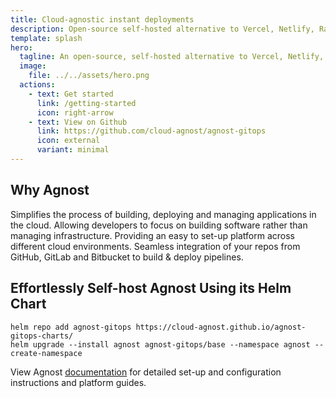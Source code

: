 ```yaml
---
title: Cloud-agnostic instant deployments
description: Open-source self-hosted alternative to Vercel, Netlify, Raiway.app, Render or Heroku running on Kubernetes clusters.
template: splash
hero:
  tagline: An open-source, self-hosted alternative to Vercel, Netlify, Railway.app, Render, or Heroku, running on Kubernetes clusters.
  image:
    file: ../../assets/hero.png
  actions:
    - text: Get started
      link: /getting-started
      icon: right-arrow
    - text: View on Github
      link: https://github.com/cloud-agnost/agnost-gitops
      icon: external
      variant: minimal
---
```



## Why Agnost

<CardGrid>
	<Card title="Streamline Application Deployment" icon="rocket">
		Simplifies the process of building, deploying and managing applications in the cloud.
	</Card>
	<Card title="Accelerate Infrastructure Setup" icon="seti:db">
		Allowing developers to focus on building software rather than managing infrastructure.
	</Card>
	<Card title="Bypass Vendor Lock-in" icon="approve-check">
		Providing an easy to set-up platform across different cloud environments.
	</Card>
	<Card title="Easily integration with Git providers" icon="seti:git">
		Seamless integration of your repos from GitHub, GitLab and Bitbucket to build & deploy pipelines.
	</Card>
</CardGrid>

## Effortlessly Self-host Agnost Using its Helm Chart

```console
helm repo add agnost-gitops https://cloud-agnost.github.io/agnost-gitops-charts/
helm upgrade --install agnost agnost-gitops/base --namespace agnost --create-namespace
```

View Agnost [documentation](./getting-started) for detailed set-up and configuration instructions and platform guides.